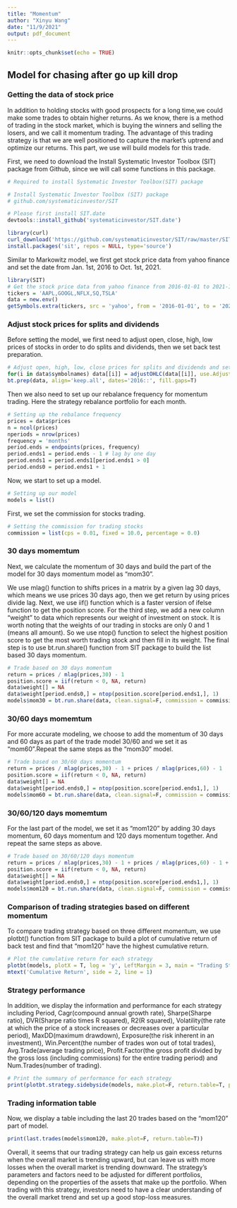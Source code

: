 ```yaml
---
title: "Momentum"
author: "Xinyu Wang"
date: "11/9/2021"
output: pdf_document
---
```


```r
knitr::opts_chunk$set(echo = TRUE)
```

## Model for chasing after go up kill drop

### Getting the data of stock price

In addition to holding stocks with good prospects for a long time,we could make some trades to obtain higher returns. As we know, there is a method of trading in the stock market, which is buying the winners and selling the losers, and we call it momentum trading. The advantage of this trading strategy is that we are well positioned to capture the market's uptrend and optimize our returns. This part, we use will build models for this trade.

First, we need to download the Install Systematic Investor Toolbox (SIT) package from Github, since we will call some functions in this package.

```r
# Required to install Systematic Investor Toolbox(SIT) package

# Install Systematic Investor Toolbox (SIT) package
# github.com/systematicinvestor/SIT

# Please first install SIT.date
devtools::install_github('systematicinvestor/SIT.date')

library(curl)
curl_download('https://github.com/systematicinvestor/SIT/raw/master/SIT.tar.gz', 'sit',mode = 'wb',quiet=T)
install.packages('sit', repos = NULL, type='source')
```

Similar to Markowitz model, we first get stock price data from yahoo finance and set the date from Jan. 1st, 2016 to Oct. 1st, 2021.

```r
library(SIT)
# Get the stock price data from yahoo finance from 2016-01-01 to 2021-10-01
tickers = 'AAPL,GOOGL,NFLX,SQ,TSLA'
data = new.env()
getSymbols.extra(tickers, src = 'yahoo', from = '2016-01-01', to = '2021-10-01', env = data, set.symbolnames = T, auto.assign = T)
```

### Adjust stock prices for splits and dividends

Before setting the model, we first need to adjust open, close, high, low prices of stocks in order to do splits and dividends, then we set back test preparation.

```r
# Adjust open, high, low, close prices for splits and dividends and setting back test preparation
for(i in data$symbolnames) data[[i]] = adjustOHLC(data[[i]], use.Adjusted=T)
bt.prep(data, align='keep.all', dates='2016::', fill.gaps=T)
```

Then we also need to set up our rebalance frequency for momentum trading. Here the strategy rebalance portfolio for each month. 

```r
# Setting up the rebalance frequency
prices = data$prices
n = ncol(prices)
nperiods = nrow(prices)
frequency = 'months'
period.ends = endpoints(prices, frequency)
period.ends1 = period.ends - 1 # lag by one day
period.ends1 = period.ends1[period.ends1 > 0]
period.ends0 = period.ends1 + 1
```

Now, we start to set up a model.

```r
# Setting up our model
models = list()
```

First, we set the commission for stocks trading. 

```r
# Setting the commission for trading stocks
commission = list(cps = 0.01, fixed = 10.0, percentage = 0.0)
```

### 30 days momemtum

Next, we calculate the momentum of 30 days and build the part of the model for 30 days momentum model as "mom30". 

We use mlag() function to shifts prices in a matrix by a given lag 30 days, which means we use prices 30 days ago, then we get return by using prices divide lag. Next, we use iif() function which is a faster version of ifelse function to get the position score. For the third step, we add a new column "weight" to data which represents our weight of investment on stock. It is worth noting that the weights of our trading in stocks are only 0 and 1 (means all amount). So we use ntop() function to select the highest position score to get the most worth trading stock and then fill in its weight. The final step is to use bt.run.share() function from SIT package to build the list based 30 days momentum.

```r
# Trade based on 30 days momentum
return = prices / mlag(prices,30) - 1
position.score = iif(return < 0, NA, return)
data$weight[] = NA
data$weight[period.ends0,] = ntop(position.score[period.ends1,], 1)
models$mom30 = bt.run.share(data, clean.signal=F, commission = commission, trade.summary=T, silent=T)
```

### 30/60 days momemtum

For more accurate modeling, we choose to add the momentum of 30 days and 60 days as part of the trade model 30/60 and we set it as "mom60".Repeat the same steps as the "mom30" model.

```r
# Trade based on 30/60 days momentum
return = prices / mlag(prices,30) - 1 + prices / mlag(prices,60) - 1
position.score = iif(return < 0, NA, return)
data$weight[] = NA
data$weight[period.ends0,] = ntop(position.score[period.ends1,], 1)
models$mom60 = bt.run.share(data, clean.signal=F, commission = commission, trade.summary=T, silent=T)
```

### 30/60/120 days momemtum

For the last part of the model, we set it as "mom120" by adding 30 days momentum, 60 days momentum and 120 days momentum together. And repeat the same steps as above.

```r
# Trade based on 30/60/120 days momentum
return = prices / mlag(prices,30) - 1 + prices / mlag(prices,60) - 1 + prices / mlag(prices,120) - 1
position.score = iif(return < 0, NA, return)
data$weight[] = NA
data$weight[period.ends0,] = ntop(position.score[period.ends1,], 1)
models$mom120 = bt.run.share(data, clean.signal=F, commission = commission, trade.summary=T, silent=T)
```

### Comparison of trading strategies based on different momentum

To compare trading strategy based on three different momentum, we use plotbt() function from SIT package to build a plot of cumulative return of back test and find that "mom120" have the highest cumulative return.

```r
# Plot the cumulative return for each strategy
plotbt(models, plotX = T, log = 'y', LeftMargin = 3, main = "Trading Strategy Based On Different Momentum ")
mtext('Cumulative Return', side = 2, line = 1)
```

### Strategy performance

In addition, we display the information and performance for each strategy including Period, Cagr(compound annual growth rate), Sharpe(Sharpe ratio), DVR(Sharpe ratio times R squared), R2(R squared), Volatility(the rate at which the price of a stock increases or decreases over a particular period), MaxDD(maximum drawdown), Exposure(the risk inherent in an investment), Win.Percent(the number of trades won out of total trades), Avg.Trade(average trading price), Profit.Factor(the gross profit divided by the gross loss (including commissions) for the entire trading period) and Num.Trades(number of trading).

```r
# Print the summary of performance for each strategy
print(plotbt.strategy.sidebyside(models, make.plot=F, return.table=T, perfromance.fn=engineering.returns.kpi))
```

### Trading information table

Now, we display a table including the last 20 trades based on the "mom120" part of model.

```r
print(last.trades(models$mom120, make.plot=F, return.table=T))
```

Overall, it seems that our trading strategy can help us gain excess returns when the overall market is trending upward, but can leave us with more losses when the overall market is trending downward. The strategy's parameters and factors need to be adjusted for different portfolios, depending on the properties of the assets that make up the portfolio. When trading with this strategy, investors need to have a clear understanding of the overall market trend and set up a good stop-loss measures.

